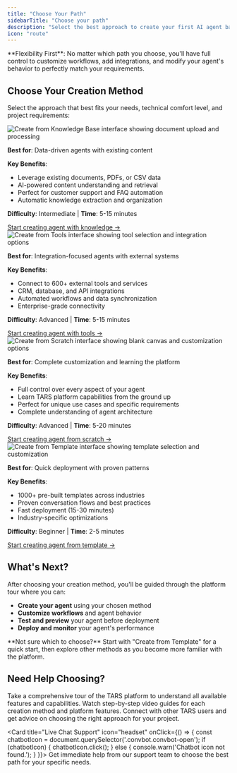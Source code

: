```yaml
---
title: "Choose Your Path"
sidebarTitle: "Choose your path"
description: "Select the best approach to create your first AI agent based on your needs, technical level, and use case"
icon: "route"
---
```



<Info>
**Flexibility First**: No matter which path you choose, you'll have full control to customize workflows, add integrations, and modify your agent's behavior to perfectly match your requirements.
</Info>

## Choose Your Creation Method

Select the approach that best fits your needs, technical comfort level, and project requirements:

<Steps>
<Step title="Create from Knowledge Base" icon="book">
  <Frame>
  <img src="/images/dashboard/agent/create-from-knowledge-card.png" alt="Create from Knowledge Base interface showing document upload and processing" />
  </Frame>

  **Best for**: Data-driven agents with existing content

  **Key Benefits**:
  - Leverage existing documents, PDFs, or CSV data
  - AI-powered content understanding and retrieval
  - Perfect for customer support and FAQ automation
  - Automatic knowledge extraction and organization

  **Difficulty**: Intermediate | **Time**: 5-15 minutes

  <a href="/platform-fundamentals/platform-tour#create-agent" className="btn btn-primary">
    Start creating agent with knowledge →
  </a>
</Step>

<Step title="Create from Tools" icon="wrench">
  <Frame>
  <img src="/images/dashboard/agent/create-from-tool-card.png" alt="Create from Tools interface showing tool selection and integration options" />
  </Frame>

  **Best for**: Integration-focused agents with external systems

  **Key Benefits**:
  - Connect to 600+ external tools and services
  - CRM, database, and API integrations
  - Automated workflows and data synchronization
  - Enterprise-grade connectivity

  **Difficulty**: Advanced | **Time**: 5-15 minutes

  <a href="/platform-fundamentals/platform-tour#create-agent" className="btn btn-primary">
    Start creating agent with tools →
  </a>
</Step>

<Step title="Create from Scratch" icon="plus">
  <Frame>
  <img src="/images/dashboard/agent/create-from-scratch-card.png" alt="Create from Scratch interface showing blank canvas and customization options" />
  </Frame>

  **Best for**: Complete customization and learning the platform

  **Key Benefits**:
  - Full control over every aspect of your agent
  - Learn TARS platform capabilities from the ground up
  - Perfect for unique use cases and specific requirements
  - Complete understanding of agent architecture

  **Difficulty**: Advanced | **Time**: 5-20 minutes

  <a href="/platform-fundamentals/platform-tour#create-agent" className="btn btn-primary">
    Start creating agent from scratch →
  </a>
</Step>

<Step title="Create from Template" icon="copy">
  <Frame>
  <img src="/images/dashboard/agent/create-from-template-card.png" alt="Create from Template interface showing template selection and customization" />
  </Frame>

  **Best for**: Quick deployment with proven patterns

  **Key Benefits**:
  - 1000+ pre-built templates across industries
  - Proven conversation flows and best practices
  - Fast deployment (15-30 minutes)
  - Industry-specific optimizations

  **Difficulty**: Beginner | **Time**: 2-5 minutes

  <a href="/platform-fundamentals/platform-tour#agents" className="btn btn-primary">
    Start creating agent from template →
  </a>
</Step>
</Steps>

## What's Next?

After choosing your creation method, you'll be guided through the platform tour where you can:

- **Create your agent** using your chosen method
- **Customize workflows** and agent behavior
- **Test and preview** your agent before deployment
- **Deploy and monitor** your agent's performance

<Tip>
**Not sure which to choose?** Start with "Create from Template" for a quick start, then explore other methods as you become more familiar with the platform.
</Tip>

## Need Help Choosing?

<CardGroup cols={2}>
<Card title="Platform Tour" icon="map" href="/platform-fundamentals/platform-tour">
  Take a comprehensive tour of the TARS platform to understand all available features and capabilities.
</Card>

<Card title="Video Tutorials" icon="play" href="/getting-help/video-tutorials">
  Watch step-by-step video guides for each creation method and platform features.
</Card>

<Card title="Community Support" icon="users" href="/getting-help/community-forum">
  Connect with other TARS users and get advice on choosing the right approach for your project.
</Card>

<Card title="Live Chat Support" icon="headset" onClick={() => {
    const chatbotIcon = document.querySelector('.convbot.convbot-open');
    if (chatbotIcon) {
      chatbotIcon.click();
    } else {
      console.warn('Chatbot icon not found.');
    }
  }}>
  Get immediate help from our support team to choose the best path for your specific needs.
</Card>
</CardGroup>
